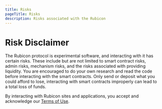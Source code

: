```yaml
---
title: Risks
pageTitle: Risks
description: Risks associated with the Rubicon
---
```


# Risk Disclaimer

The Rubicon protocol is experimental software, and interacting with it has certain risks. These include but are not limited to smart contract risks, admin risks, mechanism risks, and the risks associated with providing liquidity. You are encouraged to do your own research and read the code before interacting with the smart contracts. Only send or deposit what you could afford to lose, interacting with smart contracts improperly can lead to a total loss of funds.

By interacting with Rubicon sites and applications, you accept and acknowledge our [Terms of Use](https://www.rubicon.finance/terms).
